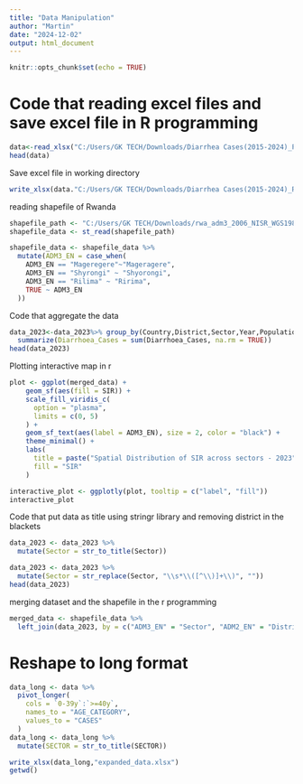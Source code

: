 ---
title: "Data Manipulation"
author: "Martin"
date: "2024-12-02"
output: html_document
---

```{r setup, include=FALSE}
knitr::opts_chunk$set(echo = TRUE)
```

# Code that reading excel files and save excel file in R programming

```{r}
data<-read_xlsx("C:/Users/GK TECH/Downloads/Diarrhea Cases(2015-2024)_Population.xlsx")
head(data)
```

Save excel file in working directory
```{r}
write_xlsx(data."C:/Users/GK TECH/Downloads/Diarrhea Cases(2015-2024)_Population.xlsx")
```

reading shapefile of Rwanda 

```{r}
shapefile_path <- "C:/Users/GK TECH/Downloads/rwa_adm3_2006_NISR_WGS1984_20181002.shp"
shapefile_data <- st_read(shapefile_path)

shapefile_data <- shapefile_data %>%
  mutate(ADM3_EN = case_when(
    ADM3_EN == "Mageregere"~"Mageragere",
    ADM3_EN == "Shyrongi" ~ "Shyorongi",
    ADM3_EN == "Rilima" ~ "Ririma",
    TRUE ~ ADM3_EN
  ))
```

Code that aggregate the data

```{r}
data_2023<-data_2023%>% group_by(Country,District,Sector,Year,Population)%>%
  summarize(Diarrhoea_Cases = sum(Diarrhoea_Cases, na.rm = TRUE))
head(data_2023)
```


Plotting interactive map in r
```{r}
plot <- ggplot(merged_data) +
    geom_sf(aes(fill = SIR)) +
    scale_fill_viridis_c(
      option = "plasma",
      limits = c(0, 5)
    ) +
    geom_sf_text(aes(label = ADM3_EN), size = 2, color = "black") + 
    theme_minimal() +
    labs(
      title = paste("Spatial Distribution of SIR across sectors - 2023"),
      fill = "SIR"
    )

interactive_plot <- ggplotly(plot, tooltip = c("label", "fill")) 
interactive_plot
```

Code that put data as title using stringr library and removing district in the blackets

```{r}
data_2023 <- data_2023 %>%
  mutate(Sector = str_to_title(Sector))

data_2023 <- data_2023 %>%
  mutate(Sector = str_replace(Sector, "\\s*\\([^\\)]+\\)", ""))
head(data_2023)
```

merging dataset and the shapefile in the r programming 

```{r}
merged_data <- shapefile_data %>%
  left_join(data_2023, by = c("ADM3_EN" = "Sector", "ADM2_EN" = "District"))
```

# Reshape to long format
```{r}
data_long <- data %>%
  pivot_longer(
    cols = `0-39y`:`>=40y`, 
    names_to = "AGE_CATEGORY", 
    values_to = "CASES" 
  )
data_long <- data_long %>%
  mutate(SECTOR = str_to_title(SECTOR))

write_xlsx(data_long,"expanded_data.xlsx")
getwd()
```











